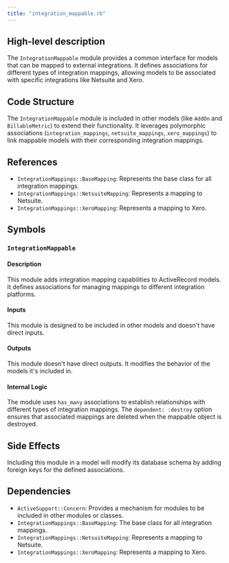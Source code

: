 ```yaml
---
title: "integration_mappable.rb"
---
```


## High-level description
The `IntegrationMappable` module provides a common interface for models that can be mapped to external integrations. It defines associations for different types of integration mappings, allowing models to be associated with specific integrations like Netsuite and Xero.

## Code Structure
The `IntegrationMappable` module is included in other models (like `AddOn` and `BillableMetric`) to extend their functionality. It leverages polymorphic associations (`integration_mappings`, `netsuite_mappings`, `xero_mappings`) to link mappable models with their corresponding integration mappings.

## References
- `IntegrationMappings::BaseMapping`: Represents the base class for all integration mappings.
- `IntegrationMappings::NetsuiteMapping`: Represents a mapping to Netsuite.
- `IntegrationMappings::XeroMapping`: Represents a mapping to Xero.

## Symbols
### `IntegrationMappable`
#### Description
This module adds integration mapping capabilities to ActiveRecord models. It defines associations for managing mappings to different integration platforms.

#### Inputs
This module is designed to be included in other models and doesn't have direct inputs.

#### Outputs
This module doesn't have direct outputs. It modifies the behavior of the models it's included in.

#### Internal Logic
The module uses `has_many` associations to establish relationships with different types of integration mappings. The `dependent: :destroy` option ensures that associated mappings are deleted when the mappable object is destroyed.

## Side Effects
Including this module in a model will modify its database schema by adding foreign keys for the defined associations.

## Dependencies
- `ActiveSupport::Concern`: Provides a mechanism for modules to be included in other modules or classes.
- `IntegrationMappings::BaseMapping`: The base class for all integration mappings.
- `IntegrationMappings::NetsuiteMapping`: Represents a mapping to Netsuite.
- `IntegrationMappings::XeroMapping`: Represents a mapping to Xero.
